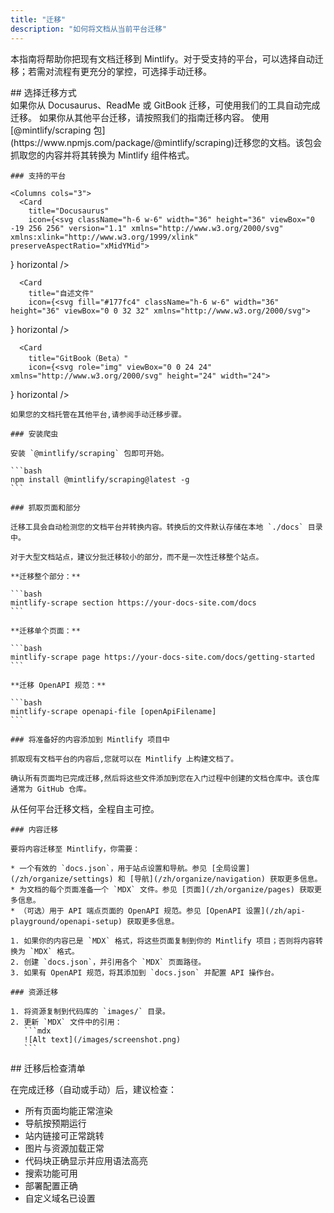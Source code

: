 ```yaml
---
title: "迁移"
description: "如何将文档从当前平台迁移"
---
```


本指南将帮助你把现有文档迁移到 Mintlify。对于受支持的平台，可以选择自动迁移；若需对流程有更充分的掌控，可选择手动迁移。

<div id="choose-your-migration-path">
  ## 选择迁移方式
</div>

<CardGroup cols="2">
  <Card title="自动迁移" icon="wand-sparkles">
    如果你从 Docusaurus、ReadMe 或 GitBook 迁移，可使用我们的工具自动完成迁移。
  </Card>

  <Card title="手动迁移" icon="pencil-ruler">
    如果你从其他平台迁移，请按照我们的指南迁移内容。
  </Card>
</CardGroup>

<Tabs>
  <Tab title="自动迁移">
    使用 [@mintlify/scraping 包](https://www.npmjs.com/package/@mintlify/scraping)迁移您的文档。该包会抓取您的内容并将其转换为 Mintlify 组件格式。

    ### 支持的平台

    <Columns cols="3">
      <Card
        title="Docusaurus"
        icon={<svg className="h-6 w-6" width="36" height="36" viewBox="0 -19 256 256" version="1.1" xmlns="http://www.w3.org/2000/svg" xmlns:xlink="http://www.w3.org/1999/xlink" preserveAspectRatio="xMidYMid">
<g>
  <rect fill="#FFFFFF" x="126.030769" y="45.9487179" width="110.276923" height="44.6358974">

</rect>
  <path d="M26.2564103,191.671795 C16.5441641,191.671795 8.0830359,186.385067 3.54067692,178.54359 C1.30231795,182.408533 0,186.883938 0,191.671795 C0,206.17321 11.7549949,217.928205 26.2564103,217.928205 L52.5128205,217.928205 L52.5128205,191.671795 L26.2564103,191.671795 Z" fill="#3ECC5F">

</path>
  <path d="M144.384656,53.006441 L236.308349,47.2615385 L236.308349,34.1333333 C236.308349,19.6319179 224.552041,7.87692308 210.051938,7.87692308 L91.8980923,7.87692308 L88.616041,2.19241026 C87.1561846,-0.334769231 83.5104821,-0.334769231 82.0519385,2.19241026 L78.7698872,7.87692308 L75.4878359,2.19241026 C74.0279795,-0.334769231 70.3822769,-0.334769231 68.9237333,2.19241026 L65.6416821,7.87692308 L62.3596308,2.19241026 C60.8997744,-0.334769231 57.2540718,-0.334769231 55.7955282,2.19241026 L52.5134769,7.87692308 C52.4845949,7.87692308 52.4570256,7.88086154 52.4281436,7.88086154 L46.990441,2.44447179 C44.928,0.382030769 41.4070154,1.3246359 40.6508308,4.14326154 L38.8548923,10.8438974 L32.0374154,9.01645128 C29.2187897,8.26157949 26.6404103,10.839959 27.3965949,13.6585846 L29.2227282,20.4760615 L22.5234051,22.2706872 C19.7047795,23.0268718 18.7608615,26.5491692 20.8233026,28.6116103 L26.2596923,34.0493128 C26.2596923,34.0768821 26.2570667,34.1044513 26.2570667,34.1333333 L20.571241,37.4153846 C18.0453744,38.8739282 18.0453744,42.5209436 20.571241,43.9794872 L26.2570667,47.2615385 L20.571241,50.5435897 C18.0453744,52.0021333 18.0453744,55.6491487 20.571241,57.1076923 L26.2570667,60.3897436 L20.571241,63.6717949 C18.0453744,65.1303385 18.0453744,68.7773538 20.571241,70.2358974 L26.2570667,73.5179487 L20.571241,76.8 C18.0453744,78.2585436 18.0453744,81.905559 20.571241,83.3641026 L26.2570667,86.6461538 L20.571241,89.9282051 C18.0453744,91.3867487 18.0453744,95.0337641 20.571241,96.4923077 L26.2570667,99.774359 L20.571241,103.05641 C18.0453744,104.514954 18.0453744,108.161969 20.571241,109.620513 L26.2570667,112.902564 L20.571241,116.184615 C18.0453744,117.643159 18.0453744,121.290174 20.571241,122.748718 L26.2570667,126.030769 L20.571241,129.312821 C18.0453744,130.771364 18.0453744,134.418379 20.571241,135.876923 L26.2570667,139.158974 L20.571241,142.441026 C18.0453744,143.899569 18.0453744,147.546585 20.571241,149.005128 L26.2570667,152.287179 L20.571241,155.569231 C18.0453744,157.027774 18.0453744,160.67479 20.571241,162.133333 L26.2570667,165.415385 L20.571241,168.697436 C18.0453744,170.155979 18.0453744,173.802995 20.571241,175.261538 L26.2570667,178.54359 L20.571241,181.825641 C18.0453744,183.284185 18.0453744,186.9312 20.571241,188.389744 L26.2570667,191.671795 C26.2570667,206.17321 38.0120615,217.928205 52.5134769,217.928205 L210.051938,217.928205 C224.552041,217.928205 236.308349,206.17321 236.308349,191.671795 L236.308349,86.6461538 L144.384656,80.9012513 C137.019733,80.4404513 131.282708,74.3332103 131.282708,66.9538462 C131.282708,59.5744821 137.019733,53.467241 144.384656,53.006441" fill="#3ECC5F">

</path>
  <polygon fill="#3ECC5F" points="183.794872 217.928205 223.179487 217.928205 223.179487 165.415385 183.794872 165.415385">

</polygon>
  <path d="M249.435897,185.107692 C249.14839,185.107692 248.87401,185.156267 248.597005,185.191713 C248.547118,184.99479 248.499856,184.796554 248.444718,184.599631 C250.815672,183.609764 252.481641,181.272944 252.481641,178.54359 C252.481641,174.917579 249.543549,171.979487 245.917538,171.979487 C244.423549,171.979487 243.062154,172.499364 241.958072,173.339569 C241.812349,173.191221 241.666626,173.044185 241.518277,172.898462 C242.341415,171.800944 242.845538,170.45399 242.845538,168.977067 C242.845538,165.351056 239.907446,162.412964 236.281436,162.412964 C233.570462,162.412964 231.244144,164.057928 230.243774,166.405251 C230.049477,166.350113 229.853867,166.304164 229.659569,166.254277 C229.695015,165.977272 229.74359,165.702892 229.74359,165.415385 C229.74359,161.789374 226.805497,158.851282 223.179487,158.851282 C219.553477,158.851282 216.615385,161.789374 216.615385,165.415385 C216.615385,165.702892 216.663959,165.977272 216.699405,166.254277 C216.505108,166.304164 216.309497,166.350113 216.1152,166.405251 C215.114831,164.057928 212.788513,162.412964 210.077538,162.412964 C206.451528,162.412964 203.513436,165.351056 203.513436,168.977067 C203.513436,170.45399 204.017559,171.800944 204.840697,172.898462 C199.960944,177.666626 196.923077,184.31081 196.923077,191.671795 C196.923077,206.17321 208.678072,217.928205 223.179487,217.928205 C235.439918,217.928205 245.707487,209.513026 248.597005,198.151877 C248.87401,198.187323 249.14839,198.235897 249.435897,198.235897 C253.061908,198.235897 256,195.297805 256,191.671795 C256,188.045785 253.061908,185.107692 249.435897,185.107692" fill="#44D860">

</path>
  <polygon fill="#3ECC5F" points="196.923077 139.158974 236.307692 139.158974 236.307692 112.902564 196.923077 112.902564">

</polygon>
  <path d="M249.435897,129.312821 C251.248903,129.312821 252.717949,127.843774 252.717949,126.030769 C252.717949,124.217764 251.248903,122.748718 249.435897,122.748718 C249.2928,122.748718 249.154954,122.773662 249.017108,122.790728 C248.990851,122.692267 248.968533,122.593805 248.940964,122.495344 C250.125128,122.00041 250.958769,120.830687 250.958769,119.466667 C250.958769,117.653662 249.489723,116.184615 247.676718,116.184615 C246.929723,116.184615 246.248369,116.443241 245.696985,116.864656 C245.624779,116.789826 245.551262,116.716308 245.476431,116.644103 C245.888656,116.096656 246.140718,115.421867 246.140718,114.682749 C246.140718,112.871056 244.671672,111.400697 242.858667,111.400697 C241.502523,111.400697 240.339364,112.223836 239.839179,113.397497 C238.714092,113.083733 237.533867,112.902564 236.307692,112.902564 C229.058297,112.902564 223.179487,118.781374 223.179487,126.030769 C223.179487,133.280164 229.058297,139.158974 236.307692,139.158974 C237.533867,139.158974 238.714092,138.977805 239.839179,138.664041 C240.339364,139.837703 241.502523,140.660841 242.858667,140.660841 C244.671672,140.660841 246.140718,139.190482 246.140718,137.37879 C246.140718,136.639672 245.888656,135.964882 245.476431,135.417436 C245.551262,135.345231 245.624779,135.271713 245.696985,135.196882 C246.248369,135.618297 246.929723,135.876923 247.676718,135.876923 C249.489723,135.876923 250.958769,134.407877 250.958769,132.594872 C250.958769,131.230851 250.125128,130.061128 248.940964,129.566195 C248.968533,129.469046 248.990851,129.369272 249.017108,129.27081 C249.154954,129.287877 249.2928,129.312821 249.435897,129.312821" fill="#44D860">

</path>
  <path d="M78.7692308,50.5435897 C76.9562256,50.5435897 75.4871795,49.0745436 75.4871795,47.2615385 C75.4871795,41.8317128 71.0708513,37.4153846 65.6410256,37.4153846 C60.2112,37.4153846 55.7948718,41.8317128 55.7948718,47.2615385 C55.7948718,49.0745436 54.3258256,50.5435897 52.5128205,50.5435897 C50.6998154,50.5435897 49.2307692,49.0745436 49.2307692,47.2615385 C49.2307692,38.2122667 56.5917538,30.8512821 65.6410256,30.8512821 C74.6902974,30.8512821 82.0512821,38.2122667 82.0512821,47.2615385 C82.0512821,49.0745436 80.5822359,50.5435897 78.7692308,50.5435897" fill="#000000">

</path>
  <path d="M131.282051,217.928205 L210.051282,217.928205 C224.552697,217.928205 236.307692,206.17321 236.307692,191.671795 L236.307692,99.774359 L157.538462,99.774359 C143.037046,99.774359 131.282051,111.529354 131.282051,126.030769 L131.282051,217.928205 Z" fill="#FFFF50">

</path>
  <path d="M216.640985,140.471795 L150.948759,140.471795 C150.222769,140.471795 149.635938,139.884964 149.635938,139.158974 C149.635938,138.432985 150.222769,137.846154 150.948759,137.846154 L216.640985,137.846154 C217.366974,137.846154 217.953805,138.432985 217.953805,139.158974 C217.953805,139.884964 217.366974,140.471795 216.640985,140.471795" fill="#000000">

</path>
  <path d="M216.640985,166.728205 L150.948759,166.728205 C150.222769,166.728205 149.635938,166.141374 149.635938,165.415385 C149.635938,164.689395 150.222769,164.102564 150.948759,164.102564 L216.640985,164.102564 C217.366974,164.102564 217.953805,164.689395 217.953805,165.415385 C217.953805,166.141374 217.366974,166.728205 216.640985,166.728205" fill="#000000">

</path>
  <path d="M216.640985,192.984615 L150.948759,192.984615 C150.222769,192.984615 149.635938,192.397785 149.635938,191.671795 C149.635938,190.945805 150.222769,190.358974 150.948759,190.358974 L216.640985,190.358974 C217.366974,190.358974 217.953805,190.945805 217.953805,191.671795 C217.953805,192.397785 217.366974,192.984615 216.640985,192.984615" fill="#000000">

</path>
  <path d="M216.640985,127.587118 L150.948759,127.587118 C150.222769,127.587118 149.635938,126.998974 149.635938,126.274297 C149.635938,125.548308 150.222769,124.961477 150.948759,124.961477 L216.640985,124.961477 C217.366974,124.961477 217.953805,125.548308 217.953805,126.274297 C217.953805,126.998974 217.366974,127.587118 216.640985,127.587118" fill="#000000">

</path>
  <path d="M216.640985,153.6 L150.948759,153.6 C150.222769,153.6 149.635938,153.013169 149.635938,152.287179 C149.635938,151.56119 150.222769,150.974359 150.948759,150.974359 L216.640985,150.974359 C217.366974,150.974359 217.953805,151.56119 217.953805,152.287179 C217.953805,153.013169 217.366974,153.6 216.640985,153.6" fill="#000000">

</path>
  <path d="M216.640985,179.85641 L150.948759,179.85641 C150.222769,179.85641 149.635938,179.269579 149.635938,178.54359 C149.635938,177.8176 150.222769,177.230769 150.948759,177.230769 L216.640985,177.230769 C217.366974,177.230769 217.953805,177.8176 217.953805,178.54359 C217.953805,179.269579 217.366974,179.85641 216.640985,179.85641" fill="#000000">

</path>
  <path d="M236.307692,58.5666297 C236.291938,58.5666297 236.27881,58.5587528 236.263056,58.5600656 C232.206441,58.6979118 230.287097,62.75584 228.593559,66.3359015 C226.826503,70.0761272 225.459856,72.5100964 223.220185,72.4365785 C220.740267,72.3473067 219.322421,69.5457477 217.820554,66.5800862 C216.095508,63.1759426 214.126277,59.3136246 209.992205,59.4580349 C205.993354,59.5945682 204.067446,63.1260554 202.368656,66.2413785 C200.560903,69.5601887 199.33079,71.5779938 196.958523,71.4847836 C194.428718,71.3928862 193.08439,69.1151426 191.528697,66.478999 C189.794462,63.5435323 187.789785,60.2431015 183.735795,60.3560041 C179.80521,60.4912246 177.874051,63.487081 176.17001,66.1324144 C174.367508,68.9287221 173.104574,70.6327631 170.702113,70.5316759 C168.111918,70.4384656 166.774154,68.5493169 165.226338,66.3608451 C163.488164,63.9019323 161.529436,61.1187528 157.487262,61.2539733 C153.643323,61.3852554 151.712164,63.8389169 150.009436,66.0037579 C148.392041,68.0570092 147.129108,69.682281 144.457518,69.579881 C143.732841,69.550999 143.125005,70.1194503 143.098749,70.84544 C143.071179,71.5688041 143.638318,72.1779528 144.362995,72.2055221 C148.323774,72.3381169 150.329764,69.8411323 152.071877,67.6277169 C153.617067,65.6637374 154.950892,63.9688862 157.576533,63.8796144 C160.105026,63.7719631 161.290503,65.3434092 163.083815,67.8771528 C164.786544,70.2848656 166.719015,73.0155323 170.60759,73.1560041 C174.681272,73.2925374 176.641313,70.2481067 178.376862,67.554199 C179.928615,65.1464862 181.267692,63.0682913 183.825067,62.9803323 C186.178954,62.8923733 187.460267,64.75264 189.266708,67.8128246 C190.969436,70.6970913 192.897969,73.9647015 196.864,74.1091118 C200.966564,74.2508964 202.94761,70.6682092 204.673969,67.4990605 C206.169272,64.7578913 207.580554,62.1676964 210.081477,62.0823631 C212.435364,62.0272246 213.662851,64.1763118 215.478482,67.7668759 C217.174646,71.1185067 219.097928,74.9151836 223.125662,75.0609067 C223.200492,75.0635323 223.27401,75.0648451 223.347528,75.0648451 C227.37001,75.0648451 229.278851,71.0279221 230.968451,67.4583631 C232.463754,64.2944656 233.878974,61.3130503 236.307692,61.1922708 L236.307692,58.5666297 Z" fill="#000000">

</path>
  <polygon fill="#3ECC5F" points="105.025641 217.928205 157.538462 217.928205 157.538462 165.415385 105.025641 165.415385">

</polygon>
  <path d="M183.794872,185.107692 C183.507364,185.107692 183.232985,185.156267 182.955979,185.191713 C182.906092,184.99479 182.858831,184.796554 182.803692,184.599631 C185.174646,183.609764 186.840615,181.272944 186.840615,178.54359 C186.840615,174.917579 183.902523,171.979487 180.276513,171.979487 C178.782523,171.979487 177.421128,172.499364 176.317046,173.339569 C176.171323,173.191221 176.0256,173.044185 175.877251,172.898462 C176.70039,171.800944 177.204513,170.45399 177.204513,168.977067 C177.204513,165.351056 174.266421,162.412964 170.64041,162.412964 C167.929436,162.412964 165.603118,164.057928 164.602749,166.405251 C164.408451,166.350113 164.212841,166.304164 164.018544,166.254277 C164.05399,165.977272 164.102564,165.702892 164.102564,165.415385 C164.102564,161.789374 161.164472,158.851282 157.538462,158.851282 C153.912451,158.851282 150.974359,161.789374 150.974359,165.415385 C150.974359,165.702892 151.022933,165.977272 151.058379,166.254277 C150.864082,166.304164 150.668472,166.350113 150.474174,166.405251 C149.473805,164.057928 147.147487,162.412964 144.436513,162.412964 C140.810503,162.412964 137.87241,165.351056 137.87241,168.977067 C137.87241,170.45399 138.376533,171.800944 139.199672,172.898462 C134.319918,177.666626 131.282051,184.31081 131.282051,191.671795 C131.282051,206.17321 143.037046,217.928205 157.538462,217.928205 C169.798892,217.928205 180.066462,209.513026 182.955979,198.151877 C183.232985,198.187323 183.507364,198.235897 183.794872,198.235897 C187.420882,198.235897 190.358974,195.297805 190.358974,191.671795 C190.358974,188.045785 187.420882,185.107692 183.794872,185.107692" fill="#44D860">

</path>
  <polygon fill="#3ECC5F" points="105.025641 139.158974 157.538462 139.158974 157.538462 112.902564 105.025641 112.902564">

</polygon>
  <path d="M170.666667,129.312821 C172.479672,129.312821 173.948718,127.843774 173.948718,126.030769 C173.948718,124.217764 172.479672,122.748718 170.666667,122.748718 C170.523569,122.748718 170.385723,122.773662 170.247877,122.790728 C170.221621,122.692267 170.199303,122.593805 170.171733,122.495344 C171.355897,122.00041 172.189538,120.830687 172.189538,119.466667 C172.189538,117.653662 170.720492,116.184615 168.907487,116.184615 C168.160492,116.184615 167.479138,116.443241 166.927754,116.864656 C166.855549,116.789826 166.782031,116.716308 166.7072,116.644103 C167.119426,116.096656 167.371487,115.421867 167.371487,114.682749 C167.371487,112.871056 165.902441,111.400697 164.089436,111.400697 C162.733292,111.400697 161.570133,112.223836 161.069949,113.397497 C159.944862,113.083733 158.764636,112.902564 157.538462,112.902564 C150.289067,112.902564 144.410256,118.781374 144.410256,126.030769 C144.410256,133.280164 150.289067,139.158974 157.538462,139.158974 C158.764636,139.158974 159.944862,138.977805 161.069949,138.664041 C161.570133,139.837703 162.733292,140.660841 164.089436,140.660841 C165.902441,140.660841 167.371487,139.190482 167.371487,137.37879 C167.371487,136.639672 167.119426,135.964882 166.7072,135.417436 C166.782031,135.345231 166.855549,135.271713 166.927754,135.196882 C167.479138,135.618297 168.160492,135.876923 168.907487,135.876923 C170.720492,135.876923 172.189538,134.407877 172.189538,132.594872 C172.189538,131.230851 171.355897,130.061128 170.171733,129.566195 C170.199303,129.469046 170.221621,129.369272 170.247877,129.27081 C170.385723,129.287877 170.523569,129.312821 170.666667,129.312821" fill="#44D860">

</path>
  <path d="M183.794872,32.4923077 C183.584821,32.4923077 183.361641,32.4660513 183.15159,32.4266667 C182.941538,32.3872821 182.730174,32.321641 182.534564,32.2428718 C182.337641,32.1641026 182.153846,32.0590769 181.968738,31.9409231 C181.798072,31.8227692 181.628718,31.678359 181.469867,31.5339487 C181.326769,31.3764103 181.182359,31.2188718 181.064205,31.0350769 C180.946051,30.8512821 180.841026,30.6674872 180.760944,30.4705641 C180.683487,30.273641 180.617846,30.0635897 180.578462,29.8535385 C180.539077,29.6434872 180.512821,29.4203077 180.512821,29.2102564 C180.512821,29.0002051 180.539077,28.7770256 180.578462,28.5669744 C180.617846,28.3569231 180.683487,28.16 180.760944,27.9499487 C180.841026,27.7530256 180.946051,27.5692308 181.064205,27.3854359 C181.182359,27.2147692 181.326769,27.0441026 181.469867,26.8865641 C181.628718,26.7421538 181.798072,26.5977436 181.968738,26.4795897 C182.153846,26.3614359 182.337641,26.2564103 182.534564,26.177641 C182.730174,26.0988718 182.941538,26.0332308 183.15159,25.9938462 C183.571692,25.9019487 184.004923,25.9019487 184.438154,25.9938462 C184.646892,26.0332308 184.858256,26.0988718 185.055179,26.177641 C185.25079,26.2564103 185.435897,26.3614359 185.619692,26.4795897 C185.790359,26.5977436 185.959713,26.7421538 186.118564,26.8865641 C186.262974,27.0441026 186.407385,27.2147692 186.525538,27.3854359 C186.643692,27.5692308 186.748718,27.7530256 186.827487,27.9499487 C186.906256,28.16 186.971897,28.3569231 187.011282,28.5669744 C187.049354,28.7770256 187.076923,29.0002051 187.076923,29.2102564 C187.076923,30.0767179 186.721149,30.9300513 186.118564,31.5339487 C185.959713,31.678359 185.790359,31.8227692 185.619692,31.9409231 C185.435897,32.0590769 185.25079,32.1641026 185.055179,32.2428718 C184.858256,32.321641 184.646892,32.3872821 184.438154,32.4266667 C184.228103,32.4660513 184.004923,32.4923077 183.794872,32.4923077" fill="#000000">

</path>
  <path d="M210.051282,30.8512821 C209.184821,30.8512821 208.344615,30.4968205 207.726277,29.8929231 C207.583179,29.7353846 207.438769,29.5647179 207.320615,29.3940513 C207.202462,29.2102564 207.097436,29.0264615 207.017354,28.8295385 C206.939897,28.6326154 206.874256,28.4225641 206.834872,28.2125128 C206.795487,28.0024615 206.769231,27.7792821 206.769231,27.5692308 C206.769231,26.7027692 207.123692,25.8625641 207.726277,25.2455385 C207.885128,25.1011282 208.054482,24.9567179 208.225149,24.8385641 C208.410256,24.7204103 208.594051,24.6153846 208.790974,24.5366154 C208.986585,24.4578462 209.197949,24.3922051 209.408,24.3528205 C209.828103,24.2609231 210.274462,24.2609231 210.694564,24.3528205 C210.903303,24.3922051 211.114667,24.4578462 211.31159,24.5366154 C211.5072,24.6153846 211.692308,24.7204103 211.876103,24.8385641 C212.046769,24.9567179 212.216123,25.1011282 212.374974,25.2455385 C212.977559,25.8625641 213.333333,26.7027692 213.333333,27.5692308 C213.333333,27.7792821 213.305764,28.0024615 213.267692,28.2125128 C213.228308,28.4225641 213.162667,28.6326154 213.083897,28.8295385 C212.992,29.0264615 212.900103,29.2102564 212.781949,29.3940513 C212.663795,29.5647179 212.519385,29.7353846 212.374974,29.8929231 C212.216123,30.0373333 212.046769,30.1817436 211.876103,30.2998974 C211.692308,30.4180513 211.5072,30.5230769 211.31159,30.6018462 C211.114667,30.6806154 210.903303,30.7462564 210.694564,30.785641 C210.484513,30.8250256 210.261333,30.8512821 210.051282,30.8512821" fill="#000000">

</path>
</g>
</svg>}
        horizontal
      />

      <Card
        title="自述文件"
        icon={<svg fill="#177fc4" className="h-6 w-6" width="36" height="36" viewBox="0 0 32 32" xmlns="http://www.w3.org/2000/svg">
<path d="M29.35 4.361h-7.767c-2.672 0-4.994 1.85-5.578 4.461-0.589-2.611-2.906-4.461-5.578-4.461h-7.761c-1.472 0-2.667 1.194-2.667 2.667v13.656c0 1.472 1.194 2.667 2.667 2.667h4.983c5.678 0 7.372 1.355 8.183 4.167 0.039 0.156 0.289 0.156 0.333 0 0.817-2.811 2.511-4.167 8.183-4.167h4.983c1.472 0 2.667-1.194 2.667-2.667v-13.65c0-1.467-1.183-2.661-2.65-2.672zM13.444 19.105c0 0.106-0.083 0.194-0.194 0.194h-8.906c-0.105 0-0.194-0.083-0.194-0.194v-1.272c0-0.105 0.083-0.194 0.194-0.194h8.911c0.105 0 0.194 0.083 0.194 0.194v1.272zM13.444 15.722c0 0.105-0.083 0.194-0.194 0.194h-8.906c-0.105 0-0.194-0.083-0.194-0.194v-1.272c0-0.106 0.083-0.194 0.194-0.194h8.911c0.105 0 0.194 0.083 0.194 0.194v1.272zM13.444 12.339c0 0.105-0.083 0.194-0.194 0.194h-8.906c-0.105 0-0.194-0.083-0.194-0.194v-1.272c0-0.105 0.083-0.194 0.194-0.194h8.911c0.105 0 0.194 0.083 0.194 0.194v1.272zM27.85 19.1c0 0.105-0.083 0.194-0.194 0.194h-8.906c-0.105 0-0.194-0.083-0.194-0.194v-1.272c0-0.105 0.083-0.194 0.194-0.194h8.911c0.106 0 0.194 0.083 0.194 0.194v1.272zM27.85 15.717c0 0.106-0.083 0.194-0.194 0.194h-8.906c-0.105 0-0.194-0.083-0.194-0.194v-1.272c0-0.105 0.083-0.194 0.194-0.194h8.911c0.106 0 0.194 0.083 0.194 0.194v1.272zM27.85 12.333c0 0.105-0.083 0.194-0.194 0.194h-8.906c-0.105 0-0.194-0.083-0.194-0.194v-1.267c0-0.105 0.083-0.194 0.194-0.194h8.911c0.106 0 0.194 0.083 0.194 0.194v1.267z"/>
</svg>}
        horizontal
      />

      <Card
        title="GitBook（Beta）"
        icon={<svg role="img" viewBox="0 0 24 24" xmlns="http://www.w3.org/2000/svg" height="24" width="24">
<path d="M12.513 1.097c-0.645 0 -1.233 0.34 -2.407 1.017L3.675 5.82A7.233 7.233 0 0 0 0 12.063v0.236a7.233 7.233 0 0 0 3.667 6.238L7.69 20.86c2.354 1.36 3.531 2.042 4.824 2.042 1.292 0.001 2.47 -0.678 4.825 -2.038l4.251 -2.453c1.177 -0.68 1.764 -1.02 2.087 -1.579 0.323 -0.56 0.324 -1.24 0.323 -2.6v-2.63a1.04 1.04 0 0 0 -1.558 -0.903l-8.728 5.024c-0.587 0.337 -0.88 0.507 -1.201 0.507 -0.323 0 -0.616 -0.168 -1.204 -0.506l-5.904 -3.393c-0.297 -0.171 -0.446 -0.256 -0.565 -0.271a0.603 0.603 0 0 0 -0.634 0.368c-0.045 0.111 -0.045 0.282 -0.043 0.625 0.002 0.252 0 0.378 0.025 0.494 0.053 0.259 0.189 0.493 0.387 0.667 0.089 0.077 0.198 0.14 0.416 0.266l6.315 3.65c0.589 0.34 0.884 0.51 1.207 0.51 0.324 0 0.617 -0.17 1.206 -0.509l7.74 -4.469c0.202 -0.116 0.302 -0.172 0.377 -0.13 0.075 0.044 0.075 0.16 0.075 0.392v1.193c0 0.34 0.001 0.51 -0.08 0.649 -0.08 0.14 -0.227 0.224 -0.522 0.394l-6.382 3.685c-1.178 0.68 -1.767 1.02 -2.413 1.02 -0.646 0 -1.236 -0.34 -2.412 -1.022l-5.97 -3.452 -0.043 -0.025a4.106 4.106 0 0 1 -2.031 -3.52V11.7c0 -0.801 0.427 -1.541 1.12 -1.944a1.979 1.979 0 0 1 1.982 -0.001l4.946 2.858c1.174 0.679 1.762 1.019 2.407 1.02 0.645 0 1.233 -0.34 2.41 -1.017l7.482 -4.306a1.091 1.091 0 0 0 0 -1.891L14.92 2.11c-1.175 -0.675 -1.762 -1.013 -2.406 -1.013Z" fill="#currentColor" stroke-width="1"></path>
</svg>}
        horizontal
      />
    </Columns>

    如果您的文档托管在其他平台,请参阅手动迁移步骤。

    ### 安装爬虫

    安装 `@mintlify/scraping` 包即可开始。

    ```bash
    npm install @mintlify/scraping@latest -g
    ```

    ### 抓取页面和部分

    迁移工具会自动检测您的文档平台并转换内容。转换后的文件默认存储在本地 `./docs` 目录中。

    对于大型文档站点，建议分批迁移较小的部分，而不是一次性迁移整个站点。

    **迁移整个部分：**

    ```bash
    mintlify-scrape section https://your-docs-site.com/docs
    ```

    **迁移单个页面：**

    ```bash
    mintlify-scrape page https://your-docs-site.com/docs/getting-started
    ```

    **迁移 OpenAPI 规范：**

    ```bash
    mintlify-scrape openapi-file [openApiFilename]
    ```

    ### 将准备好的内容添加到 Mintlify 项目中

    抓取现有文档平台的内容后,您就可以在 Mintlify 上构建文档了。

    确认所有页面均已完成迁移,然后将这些文件添加到您在入门过程中创建的文档仓库中。该仓库通常为 GitHub 仓库。
  </Tab>

  <Tab title="手动迁移">
    从任何平台迁移文档，全程自主可控。

    ### 内容迁移

    要将内容迁移至 Mintlify，你需要：

    * 一个有效的 `docs.json`，用于站点设置和导航。参见 [全局设置](/zh/organize/settings) 和 [导航](/zh/organize/navigation) 获取更多信息。
    * 为文档的每个页面准备一个 `MDX` 文件。参见 [页面](/zh/organize/pages) 获取更多信息。
    * （可选）用于 API 端点页面的 OpenAPI 规范。参见 [OpenAPI 设置](/zh/api-playground/openapi-setup) 获取更多信息。

    1. 如果你的内容已是 `MDX` 格式，将这些页面复制到你的 Mintlify 项目；否则将内容转换为 `MDX` 格式。
    2. 创建 `docs.json`，并引用各个 `MDX` 页面路径。
    3. 如果有 OpenAPI 规范，将其添加到 `docs.json` 并配置 API 操作台。

    ### 资源迁移

    1. 将资源复制到代码库的 `images/` 目录。
    2. 更新 `MDX` 文件中的引用：
       ```mdx
       ![Alt text](/images/screenshot.png)
       ```
  </Tab>
</Tabs>

<div id="post-migration-checklist">
  ## 迁移后检查清单
</div>

在完成迁移（自动或手动）后，建议检查：

* 所有页面均能正常渲染
* 导航按预期运行
* 站内链接可正常跳转
* 图片与资源加载正常
* 代码块正确显示并应用语法高亮
* 搜索功能可用
* 部署配置正确
* 自定义域名已设置